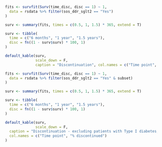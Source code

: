 ```r

fits <- survfit(Surv(time_disc, disc == 1) ~ 1,
  data = rsdata %>% filter(sos_ddr_sglt2 == "Yes")
)

surv <- summary(fits, times = c(0.5, 1, 1.5) * 365, extend = T)

surv <- tibble(
  time = c("6 months", "1 year", "1.5 years"),
  disc = fn((1 - surv$surv) * 100, 1)
)

default_kable(surv, 
              scale_down = F, 
              caption = "Discontinuation", col.names = c("Time point", "% discontinued"))
```

```r

fits <- survfit(Surv(time_disc, disc == 1) ~ 1,
  data = rsdata %>% filter(sos_ddr_sglt2 == "Yes" & subset)
)

surv <- summary(fits, times = c(0.5, 1, 1.5) * 365, extend = T)

surv <- tibble(
  time = c("6 months", "1 year", "1.5 years"),
  disc = fn((1 - surv$surv) * 100, 1)
)

default_kable(surv,
              scale_down = F, 
  caption = "Discontinuation - excluding patients with Type I diabetes, eGFR < 20 and dialysis",
  col.names = c("Time point", "% discontinued")
)
```
